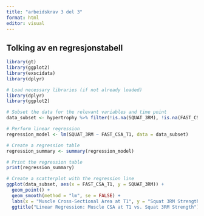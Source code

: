 ```yaml
---
title: "arbeidskrav 3 del 3"
format: html
editor: visual
---
```


## **Tolking av en regresjonstabell**

```r
library(gt)
library(ggplot2)
library(exscidata)
library(dplyr)
```

```r

# Load necessary libraries (if not already loaded)
library(dplyr)
library(ggplot2)

# Subset the data for the relevant variables and time point
data_subset <- hypertrophy %>% filter(!is.na(SQUAT_3RM), !is.na(FAST_CSA_T1))

# Perform linear regression
regression_model <- lm(SQUAT_3RM ~ FAST_CSA_T1, data = data_subset)

# Create a regression table
regression_summary <- summary(regression_model)

# Print the regression table
print(regression_summary)

# Create a scatterplot with the regression line
ggplot(data_subset, aes(x = FAST_CSA_T1, y = SQUAT_3RM)) +
  geom_point() +
  geom_smooth(method = "lm", se = FALSE) +
  labs(x = "Muscle Cross-Sectional Area at T1", y = "Squat 3RM Strength") +
  ggtitle("Linear Regression: Muscle CSA at T1 vs. Squat 3RM Strength")


```

